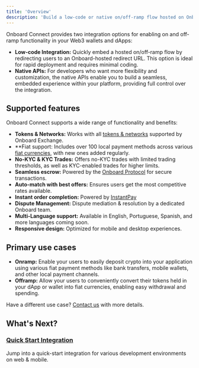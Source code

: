 ```yaml
---
title: 'Overview'
description: 'Build a low-code or native on/off-ramp flow hosted on Onboard'
---
```


Onboard Connect provides two integration options for enabling on and off-ramp functionality in your Web3 wallets and dApps:

- **Low-code Integration:** Quickly embed a hosted on/off-ramp flow by redirecting users to an Onboard-hosted redirect URL. This option is ideal for rapid deployment and requires minimal coding.
- **Native APIs:** For developers who want more flexibility and customization, the native APIs enable you to build a seamless, embedded experience within your platform, providing full control over the integration.

## Supported features

Onboard Connect supports a wide range of functionality and benefits:

- **Tokens & Networks:** Works with all [tokens & networks](/onboard-exchange/supported-networks-tokens) supported by Onboard Exchange.
- **Fiat support: Includes over 100 local payment methods across various [fiat currencies](/onboard-exchange/supported-currencies-payment-channels), with new ones added regularly.
- **No-KYC & KYC Trades:** Offers no-KYC trades with limited trading thresholds, as well as KYC-enabled trades for higher limits.
- **Seamless escrow:** Powered by the [Onboard Protocol](/protocol-concepts/scea-overview) for secure transactions.
- **Auto-match with best offers:** Ensures users get the most competitive rates available.
- **Instant order completion:** Powered by [InstantPay](https://onboard.crisp.help/en/article/what-is-instantpay-1kflfsc/)
- **Dispute Management:** Dispute mediation & resolution by a dedicated Onboard team.
- **Multi-Language support:** Available in English, Portuguese, Spanish, and more languages coming soon.
- **Responsive design:** Optimized for mobile and desktop experiences.

## Primary use cases

- **Onramp:** Enable your users to easily deposit crypto into your application using various fiat payment methods like bank transfers, mobile wallets, and other local payment channels.
- **Offramp:** Allow your users to conveniently convert their tokens held in your dApp or wallet into fiat currencies, enabling easy withdrawal and spending.

Have a different use case? [Contact us](mailto:bd@nestcoin.com) with more details.

## What's Next?

### [Quick Start Integration](/onboard-exchange/connect/quick-start-guide)

Jump into a quick-start integration for various development environments on web & mobile.